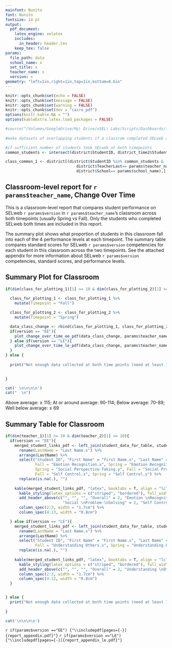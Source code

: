 ```yaml
---
mainfont: Nunito
font: Nunito
fontsize: 14 pt
output:
  pdf_document:
    latex_engine: xelatex
    includes:
      in_header: header.tex
    keep_tex: false
params: 
  file_path: data
  school_name: x
  set_title: x
  teacher_name: x
  version: x
geometry: "left=1in,right=1in,top=1in,bottom=0.6in"
---
```



```r

knitr::opts_chunk$set(echo = FALSE)
knitr::opts_chunk$set(message = FALSE)
knitr::opts_chunk$set(warning = FALSE)
knitr::opts_chunk$set(dev = "cairo_pdf")
options(knitr.kable.NA = "")
options(kableExtra.latex.load_packages = FALSE)

```


```r
#source("/Volumes/GoogleDrive/My\ Drive/xSEL\ Labs/Scripts/Dashboards/flexdashboard/functions/EE/plot_change_over_time_ee_function_pdf.R")
  
#make datasets of overlapping students if a classrom completed SELweb at both points

#if sufficient number of students took SELweb at both timepoints
common_students <- intersect(district$StudentID, district_time2$StudentID)

class_common_1 <- district[(district$StudentID %in% common_students & 
                               district$TeacherLast== params$teacher_name & 
                               district$School== params$school_name),]


```

##  Classroom-level report for `r params$teacher_name`, Change Over Time

This is a classroom-level report that compares student performance on SELweb `r params$version` in `r params$teacher_name`'s classroom across both timepoints (usually Spring vs Fall). Only the students who completed SELweb both times are included in this report. 

The summary plot shows what proportion of students in this classroom fall into each of the 4 performance levels at each timepoint. The summary table compares standard scores for SELweb `r params$version` competencies for each student in this classroom across the two timepoints. See the attached appendix for more information about SELweb `r params$version` competencies, standard scores, and performance levels.

## Summary Plot for Classroom
```r

if(dim(class_for_plotting_1)[1] >= 10 & dim(class_for_plotting_2)[1] >= 10){
  
  class_for_plotting_1 <- class_for_plotting_1 %>% 
    mutate(Timepoint = "Fall")

  class_for_plotting_2 <- class_for_plotting_2 %>% 
    mutate(Timepoint = "Spring")

  data_class_change <- rbind(class_for_plotting_1, class_for_plotting_2)
  if(version == "EE"){
    plot_change_over_time_ee_pdf(data_class_change, params$teacher_name, dim(class_common_1)[1])
  } else if(version == "LE"){
    plot_change_over_time_le_pdf(data_class_change, params$teacher_name, dim(class_common_1)[1])
  }
} else {
  
  print("Not enough data collected at both time points (need at least 10 data points for both Fall and Spring)")
  

}

cat(' \n\n\n\n')
cat("  \n")  
```
Above average: $\geq$ 115; At or around average: 90-114; Below average: 70-89; Well below average: $\leq$ 69


## Summary Table for Classroom
```r

if(dim(teacher_1)[1] >= 10 & dim(teacher_2)[1] >= 10){
  if(version == "EE"){
    merged_student_links_pdf <- left_join(student_data_for_table, student_data_for_table_2, by = c("Student ID")) %>% 
      rename(LastName = "Last Name.x") %>% 
      arrange(LastName) %>% 
      select("Student ID", "First Name" = "First Name.x", "Last Name" = LastName, Fall = "Overall.x", Spring = "Overall.y",
             Fall = "Emotion Recognition.x", Spring = "Emotion Recognition.y", Fall = "Social Perspective-Taking.x",
             Spring = "Social Perspective-Taking.y", Fall = "Social Problem-Solving.x", Spring = "Social Problem-Solving.y",
             Fall = "Self Control.x", Spring = "Self Control.y") %>% 
      replace(is.na(.), "") 
    
    kable(merged_student_links_pdf, "latex", booktabs = T, align = "lcllccccccccc", linesep = "") %>% 
      kable_styling(latex_options = c("striped", "bordered"), full_width = F) %>% 
      add_header_above(c("", "", "", "Overall" = 2, "Emotion \nRecognition" = 2, "Social \nPerspective-\nTaking" = 2,
                         "Social \nProblem-\nSolving" = 2, "Self Control" = 2)) %>% 
      column_spec(2:3, width = "1.7cm") %>% 
      column_spec(4:13, width = "0.8cm")

  } else if(version == "LE"){
    merged_student_links_pdf <- left_join(student_data_for_table, student_data_for_table_2, by = c("Student ID")) %>% 
      rename(LastName = "Last Name.x") %>% 
      arrange(LastName) %>% 
      select("Student ID", "First Name" = "First Name.x", "Last Name" = LastName, Fall = "Overall.x", Spring = "Overall.y",
             Fall = "Understanding Others.x", Spring = "Understanding Others.x", Fall = "Social Problem-Solving.x", Spring = "Social Problem-Solving.y",  Fall = "Self Control.x", Spring = "Self Control.y") %>% 
      replace(is.na(.), "") 
    
    kable(merged_student_links_pdf, "latex", booktabs = T, align = "lcllcccccccc", linesep = "") %>% 
      kable_styling(latex_options = c("striped", "bordered"), full_width = F) %>% 
      add_header_above(c("", "", "", "Overall" = 2, "Understanding \nOthers" = 2, "Social \nProblem-\nSolving" = 2, "Self Control" = 2)) %>% 
      column_spec(2:3, width = "1.7cm") %>% 
      column_spec(4:12, width = "0.8cm")
  }


} else {
  print("Not enough data collected at both time points (need at least 10 data points for both Fall and Spring)")
  
}

cat('\n\n\n\n')

```

`r if(params$version =="EE") {"\\includepdf[pages={-}]{report_appendix.pdf}"}`
`r if(params$version =="LE") {"\\includepdf[pages={-}]{report_appendix_le.pdf}"}`
